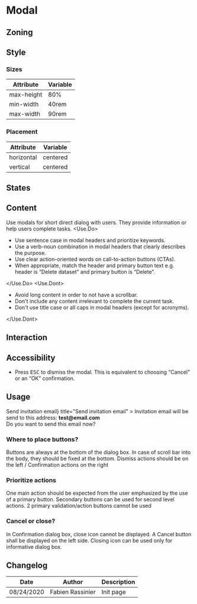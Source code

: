 
<Meta title="Components/Modal" />

# Modal

## Zoning

<FigmaImage src="https://www.figma.com/file/2Sw2IvUHZ9F2srJ3L8AWxr/%F0%9F%93%90-Zoning?node-id=10%3A29" alt="zoning image for modal" />

## Style

### Sizes

| Attribute  | Variable |
| ---------- | -------- |
| max-height | 80%      |
| min-width  | 40rem    |
| max-width  | 90rem    |

### Placement

| Attribute  | Variable |
| ---------- | -------- |
| horizontal | centered |
| vertical   | centered |

## States

## Content
Use modals for short direct dialog with users. They provide information or help users complete tasks. 
<Use>
	<Use.Do>
		<ul>
			<li>Use sentence case in modal headers and prioritize keywords.</li>
			<li>Use a verb-noun combination in modal headers that clearly describes the purpose.</li>
			<li>Use clear action-oriented words on call-to-action buttons (CTAs).</li>
			<li>When appropriate, match the header and primary button text e.g. header is “Delete dataset” and primary button is “Delete”.</li>
		</ul>
	</Use.Do>
	<Use.Dont>
		<ul>
			<li>Avoid long content in order to not have a scrollbar.</li>
			<li>Don't include any content irrelevant to complete the current task.</li>
			<li>Don't use title case or all caps in modal headers (except for acronyms).</li>
		</ul>
	</Use.Dont>
</Use>

## Interaction

## Accessibility

- Press <kbd>ESC</kbd> to dismiss the modal. This is equivalent to choosing “Cancel” or an “OK” confirmation.

## Usage

<Canvas>
	<Story name="default">
		<Modal
			disclosure={<Button.Primary>Send invitation email</Button.Primary>}
			title="Send invitation email"
		>
			Invitation email will be send to this address: <strong>test@email.com</strong>
			<br />
			Do you want to send this email now?
		</Modal>
	</Story>
</Canvas>

### Where to place buttons?

Buttons are always at the bottom of the dialog box. In case of scroll bar into the body, they should be fixed at the bottom.
Dismiss actions should be on the left / Confirmation actions on the right

### Prioritize actions

One main action should be expected from the user emphasized by the use of a primary button. Secondary buttons can be used for second level actions. 2 primary validation/action buttons cannot be used

### Cancel or close?

In Confirmation dialog box, close icon cannot be displayed.
A Cancel button shall be displayed on the left side. Closing icon can be used only for informative dialog box.

## Changelog

| Date       | Author           | Description |
| ---------- | ---------------- | ----------- |
| 08/24/2020 | Fabien Rassinier | Init page   |
